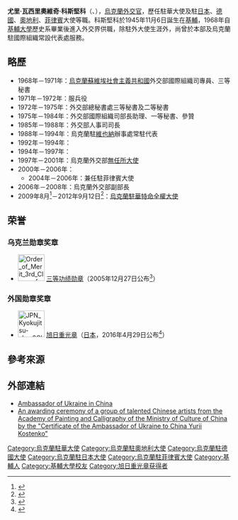 {{Infobox Officeholder
| name        = 尤里·科斯堅科<br/>{{lang|uk|Юрій Костенко}}
| image       = 
|nationality  = {{UKR}}
| order       = 
| primeminister= 
| term_start  = 
| term_end    = 
| predecessor = 
| successor   =  
|occupation     = [[外交官|外交官]]
| birth_date  = {{Birth date|1945|11|6|mf=y}}
| birth_place = [[基輔|基輔]]
| death_date  = 
| death_place = 
| alma_mater  = [[基輔大學|基輔大學]]
}}
'''尤里·瓦西里奧維奇·科斯堅科'''（{{lang-uk|Юрій Васильович Костенко|Yurii Vasylovych Kostenko}}、{{bd|1945年|11月6日|||catIdx=}}），[[烏克蘭|烏克蘭]][[外交官|外交官]]，歷任駐華大使及駐[[日本|日本]]、[[德國|德國]]、[[奧地利|奧地利]]、[[菲律賓|菲律賓]]大使等職。科斯堅科於1945年11月6日誕生在[[基輔|基輔]]，1968年自[[基輔大學|基輔大學]]歷史系畢業後進入外交界供職，除駐外大使生涯外，尚曾於{{Link-en|烏克蘭外交部|Ministry of Foreign Affairs (Ukraine)}}本部及烏克蘭駐國際組織常設代表處服務。

== 略歷 ==
*1968年－1971年：[[烏克蘭蘇維埃社會主義共和國|烏克蘭蘇維埃社會主義共和國]]外交部國際組織司專員、三等秘書
*1971年－1972年：服兵役
*1972年－1975年：外交部總秘書處三等秘書及二等秘書
*1975年－1984年：外交部國際組織司部長助理、一等秘書、參贊
*1985年－1988年：外交部人事司司長
*1988年－1994年：烏克蘭駐[[維也納|維也納]]辦事處常駐代表
*1992年－1994年：{{Link-uk|烏克蘭駐奧地利大使館|Посольство України в Австрії|烏克蘭駐奧地利特命全權大使}}
*1994年－1997年：{{Link-uk|烏克蘭駐德國大使館|Посольство України в Німеччині|烏克蘭駐德國特命全權大使}}
*1997年－2001年：烏克蘭外交部[[無任所大使|無任所大使]]
*2000年－2006年：{{Link-uk|烏克蘭駐日本大使館|Посольство України в Японії|烏克蘭駐日本特命全權大使}}
**2004年－2006年：兼任駐菲律賓大使
*2006年－2008年：烏克蘭外交部副部長
*2009年8月<ref>{{Cite web |url=http://www.president.gov.ua/documents/9380.html |title=Decree of the President of Ukraine № 397/2009 Про призначення Ю.Костенка Надзвичайним і Повноважним Послом України в Китайській Народній Республіці |access-date=2016-09-03 |archive-date=2015-01-23 |archive-url=https://web.archive.org/web/20150123095341/http://www.president.gov.ua/documents/9380.html |dead-url=no }}</ref>－2012年9月12日<ref>{{Cite web |url=http://www.president.gov.ua/documents/15029.html |title=Decree of the President of Ukraine № 542/2012 Про звільнення Ю.Костенка з посад Надзвичайного і Повноважного Посла України в Китайській Народній Республіці та Надзвичайного і Повноважного Посла України в Монголії |access-date=2016-09-03 |archive-date=2012-09-20 |archive-url=https://web.archive.org/web/20120920013612/http://www.president.gov.ua/documents/15029.html |dead-url=no }}</ref>：[[烏克蘭駐華大使列表|烏克蘭駐華特命全權大使]]

==荣誉==
===乌克兰勋章奖章===
* [[File:Order_of_Merit_3rd_Class_of_Ukraine.png|60px]] [[功绩勋章_(乌克兰)|三等功绩勋章]]（2005年12月27日公布<ref>{{uk}}{{cite web |url=https://www.president.gov.ua/documents/18502005-3633 |title=УКАЗ ПРЕЗИДЕНТА УКРАЇНИ №1850/2005 |publisher=Президент України |date=2005-12-27 |accessdate=2022-05-07 |archiveurl=https://web.archive.org/web/20210117031818/https://www.president.gov.ua/documents/18502005-3633 |archivedate=2021-01-17 |dead-url=no }}</ref>）

===外国勋章奖章===
* [[File:JPN_Kyokujitsu-sho_2Class_BAR.svg|60px]] [[旭日章|旭日重光章]]（[[日本|日本]]，2016年4月29日公布<ref>{{ja}}{{cite web |url=https://www.mofa.go.jp/mofaj/files/000152720.pdf |title=平成28年春の外国人叙勲受章者名簿 |publisher=[[内阁府|内阁府]] |date=2016-04-29 |accessdate=2022-05-05 |archive-date=2022-01-18 |archive-url=https://web.archive.org/web/20220118203522/https://www.mofa.go.jp/mofaj/files/000152720.pdf |dead-url=no }}</ref>）

== 參考來源 ==
{{reflist}}

== 外部連結 ==
* [http://www.mfa.gov.ua/china/en/publication/content/11259.htm Ambassador of Ukraine in China]{{Dead link|date=2020年2月 |bot=InternetArchiveBot |fix-attempted=yes }}
* [http://www.mfa.gov.ua/china/en/news/print/76631.htm An awarding ceremony of a group of talented Chinese artists from the Academy of Painting and Calligraphy of the Ministry of Culture of China by the "Certificate of the Ambassador of Ukraine to China Yurii Kostenko"]{{Dead link|date=2020年2月 |bot=InternetArchiveBot |fix-attempted=yes }}
{{s-start}}
{{s-dip}}
{{succession box
|before = {{Link-en|康斯坦丁·貝塞多弗斯基|Бесєдовський Григорій Зіновійович}}
|after = {{Link-uk|尼古拉·彼得羅維奇·馬卡列維奇|Макаревич Микола Петрович|尼古拉·馬卡列維奇}}
|title = {{Link-uk|烏克蘭駐奧地利大使館|Посольство України в Австрії|烏克蘭駐奧地利大使}}
|years =1992年－1994年
}}
{{succession box
|before = {{Link-uk|米哈伊爾·達什科維奇|Дашкевич Михайло Павлович}}
|after = {{Link-uk|弗拉迪米爾·馬庫哈|Макуха Володимир Олексійович}}
|title = {{Link-uk|烏克蘭駐日本大使館|Посольство України в Японії|烏克蘭駐日本大使}}
|years =2000年－2006年
}}
{{succession box
|before = {{Link-uk|謝爾蓋·卡梅舍夫|Камишев Сергій Олексійович}}
|after = [[夏光|夏光]]
|title = [[烏克蘭駐華大使列表|烏克蘭駐華大使]]
|years =2009年－2012年
}}
{{s-end}}

{{DEFAULTSORT:Kostenko, Yurii V.}}
[[Category:烏克蘭駐華大使|Category:烏克蘭駐華大使]]
[[Category:烏克蘭駐奧地利大使|Category:烏克蘭駐奧地利大使]]
[[Category:烏克蘭駐德國大使|Category:烏克蘭駐德國大使]]
[[Category:烏克蘭駐日本大使|Category:烏克蘭駐日本大使]]
[[Category:烏克蘭駐菲律賓大使|Category:烏克蘭駐菲律賓大使]]
[[Category:基輔人|Category:基輔人]]
[[Category:基輔大學校友|Category:基輔大學校友]]
[[Category:旭日重光章获得者|Category:旭日重光章获得者]]